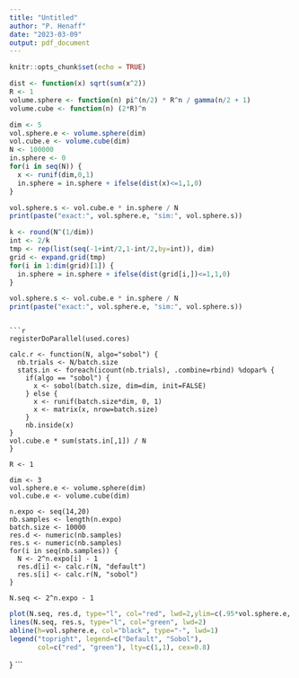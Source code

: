 ```yaml
---
title: "Untitled"
author: "P. Henaff"
date: "2023-03-09"
output: pdf_document
---
```


```r
knitr::opts_chunk$set(echo = TRUE)
```

```r
dist <- function(x) sqrt(sum(x^2))
R <- 1
volume.sphere <- function(n) pi^(n/2) * R^n / gamma(n/2 + 1)
volume.cube <- function(n) (2*R)^n

dim <- 5
vol.sphere.e <- volume.sphere(dim)
vol.cube.e <- volume.cube(dim)
N <- 100000
in.sphere <- 0
for(i in seq(N)) {
  x <- runif(dim,0,1)
  in.sphere = in.sphere + ifelse(dist(x)<=1,1,0)
}

vol.sphere.s <- vol.cube.e * in.sphere / N
print(paste("exact:", vol.sphere.e, "sim:", vol.sphere.s))
```

```r
k <- round(N^(1/dim))
int <- 2/k
tmp <- rep(list(seq(-1+int/2,1-int/2,by=int)), dim)
grid <- expand.grid(tmp)
for(i in 1:dim(grid)[1]) {
  in.sphere = in.sphere + ifelse(dist(grid[i,])<=1,1,0)
}

vol.sphere.s <- vol.cube.e * in.sphere / N
print(paste("exact:", vol.sphere.e, "sim:", vol.sphere.s))
```


```

```r
registerDoParallel(used.cores)

calc.r <- function(N, algo="sobol") {
  nb.trials <- N/batch.size
  stats.in <- foreach(icount(nb.trials), .combine=rbind) %dopar% {
    if(algo == "sobol") {
      x <- sobol(batch.size, dim=dim, init=FALSE)
    } else {
      x <- runif(batch.size*dim, 0, 1)
      x <- matrix(x, nrow=batch.size)
    }
    nb.inside(x)
}
vol.cube.e * sum(stats.in[,1]) / N
}

R <- 1

dim <- 3
vol.sphere.e <- volume.sphere(dim)
vol.cube.e <- volume.cube(dim)

n.expo <- seq(14,20)
nb.samples <- length(n.expo)
batch.size <- 10000
res.d <- numeric(nb.samples)
res.s <- numeric(nb.samples)
for(i in seq(nb.samples)) {
  N <- 2^n.expo[i] - 1
  res.d[i] <- calc.r(N, "default")
  res.s[i] <- calc.r(N, "sobol")
}

N.seq <- 2^n.expo - 1
```

```r
plot(N.seq, res.d, type="l", col="red", lwd=2,ylim=c(.95*vol.sphere.e, 1.05*vol.sphere.e), xlab="Number of points", ylab="Estimated volume of sphere")
lines(N.seq, res.s, type="l", col="green", lwd=2)
abline(h=vol.sphere.e, col="black", type="-", lwd=1)
legend("topright", legend=c("Default", "Sobol"),
       col=c("red", "green"), lty=c(1,1), cex=0.8)
```


  
}
```
